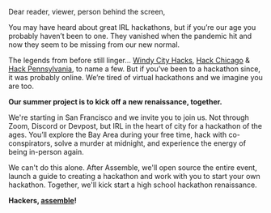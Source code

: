 
Dear reader, viewer, person behind the screen,

You may have heard about great IRL hackathons, but if you’re our age you
probably haven’t been to one. They vanished when the pandemic hit and now they
seem to be missing from our new normal.

The legends from before still linger… <a href="https://windyhacks.com" target="_blank">
Windy City Hacks</a>, <a href="https://2018.hackchicago.io" target="_blank">Hack Chicago</a>
& <a href="https://hackpenn.com" target="_blank">Hack Pennsylvania</a>, to name a few.
But if you’ve been to a hackathon since, it was probably online. We’re tired of virtual
hackathons and we imagine you are too.

**Our summer project is to kick off a new renaissance, together.**

We're starting in San Francisco and we invite you to join us. Not through Zoom,
Discord or Devpost, but IRL in the heart of city for a hackathon of the ages. You’ll explore the Bay Area
during your free time, hack with co-conspirators, solve a murder at midnight, and
experience the energy of being in-person again.

We can't do this alone. After Assemble, we'll open source the entire event, launch a guide to creating a hackathon and work with you to start your own hackathon. Together, we'll kick start a high school hackathon renaissance. 

**Hackers, [assemble](https://airtable.com/shrqNfrlrI6JT5XYP)!**

<style>
  {`
  p {
    font-size: 18px!important;
    color: var(--theme-ui-colors-white)!important;
  }
  a {
    color: var(--theme-ui-colors-white)!important;
    text-decoration: underline!important;
  }
  `}
</style>
